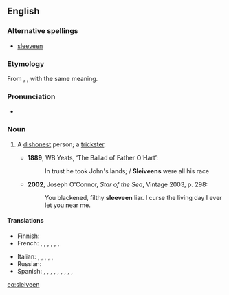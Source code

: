 ==English==

===Alternative spellings===
*[[sleeveen]]

===Etymology===
From {{etyl|ga}} {{term|slíghbhín|lang=ga}}, {{term|slíbhín|lang=ga}}, with the same meaning.

===Pronunciation===
* {{IPA|/ˈsliːviːn/}}

===Noun===
{{en-noun}}

# {{Ireland}} A [[dishonest]] person; a [[trickster]].
#*'''1889''', WB Yeats, ‘The Ballad of Father O'Hart’:
#*:In trust he took John's lands; / '''Sleiveens''' were all his race
#*'''2002''', Joseph O'Connor, ''Star of the Sea'', Vintage 2003, p. 298:
#*:You blackened, filthy '''sleeveen''' liar. I curse the living day I ever let you near me.

====Translations====
{{trans-top|dishonest person; trickster}}
* Finnish: {{t|fi|koijari}}
* French: {{t+|fr|escroc}},  {{t+|fr|filou}},  {{t|fr|aigrefin}},  {{t+|fr|fripon}},  {{t|fr|larron}},  {{t|fr|chevalier d'industrie}},  {{t+|fr|tricheur}}
{{trans-mid}}
* Italian: {{t-|it|truffatore}},  {{t+|it|mariolo}},  {{t+|it|farabutto}},  {{t-|it|imbroglione}},  {{t-|it|sbarazzino}},  {{t-|it|birichino}}
* Russian: {{t+|ru|обманщик|m}}
* Spanish: {{t|es|ratero}},  {{t|es|timador}},  {{t|es|petardista}},  {{t-|es|estafador}},  {{t|es|caballero de industria}},  {{t-|es|pícaro}},  {{t|es| bribón}},  {{t+|es|tunante}},  {{t|es|truhán}},  {{t|es|taimado}}
{{trans-bottom}}

[[eo:sleiveen]]
